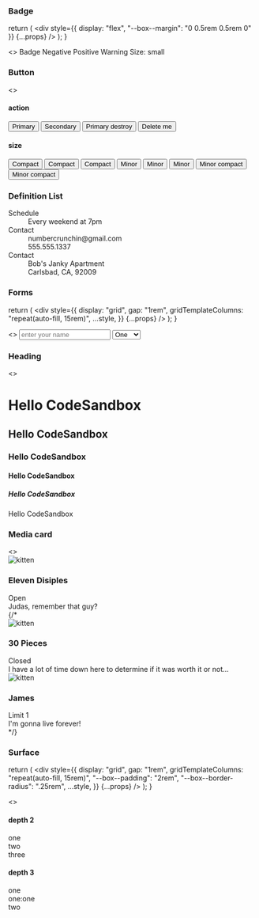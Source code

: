 

<Meta title="Church Center|Doxy:Elements" />

### Badge

  return (
    <div
      style={{ display: "flex", "--box--margin": "0 0.5rem 0.5rem 0" }}
      {...props}
    />
  );
}

<Preview>
  <Story name="badge">
    <>
      <SampleBadgeLayout>
        <span data-badge data-box>
          Badge
        </span>
        <span data-badge="alt:negative" data-box>
          Negative
        </span>
        <span data-badge="alt:positive" data-box>
          Positive
        </span>
        <span data-badge="alt:warning" data-box>
          Warning
        </span>
      </SampleBadgeLayout>
      <SampleBadgeLayout>
        <span data-badge="size:small" data-box>
          Size: small
        </span>
      </SampleBadgeLayout>
    </>
  </Story>
</Preview>

### Button

<Preview>
  <Story name="button">
    <>
      <h4>action</h4>
      <button data-button="action:default">Primary</button>
      <button data-button="action:default variant:secondary">Secondary</button>
      <button data-button="action:destroy">Primary destroy</button>
      <button data-button="action:destroy variant:outline">Delete me</button>
      <h4>size</h4>
      <button data-button="action:primary size:compact">Compact</button>
      <button data-button="action:secondary size:compact">Compact</button>
      <button data-button="action:destroy size:compact">Compact</button>
      <button data-button="action:primary size:minor">Minor</button>
      <button data-button="action:secondary size:minor">Minor</button>
      <button data-button="action:destroy size:minor">Minor</button>
      <button data-button="size:minor-compact">Minor compact</button>
      <button data-button="action:destroy size:minor-compact">
        Minor compact
      </button>
    </>
  </Story>
</Preview>

### Definition List

<Preview>
  <Story name="definition-list">
    <dl data-definition-list>
      <dt data-definition-term>Schedule</dt>
      <dd data-definition>Every weekend at 7pm</dd>
      <dt data-definition-term>Contact</dt>
      <dd data-definition>numbercrunchin@gmail.com</dd>
      <dd data-definition>555.555.1337</dd>
      <dt data-definition-term>Contact</dt>
      <dd data-definition>Bob's Janky Apartment</dd>
      <dd data-definition>Carlsbad, CA, 92009</dd>
    </dl>
  </Story>
</Preview>

### Forms

  return (
    <div
      style={{
        display: "grid",
        gap: "1rem",
        gridTemplateColumns: "repeat(auto-fill, 15rem)",
        ...style,
      }}
      {...props}
    />
  );
}

<Preview>
  <Story name="forms">
    <>
      <SampleFormLayout>
        <input
          data-text-input
          placeholder="enter your name"
          name="name"
          type="text"
        />
        <select data-select id="something">
          <option name="one">One</option>
          <option name="two">Two</option>
          <option name="three">Three</option>
        </select>
      </SampleFormLayout>
    </>
  </Story>
</Preview>

### Heading

<Preview>
  <Story name="heading">
    <>
      <h1 data-heading="level:1">Hello CodeSandbox</h1>
      <h2 data-heading="level:2">Hello CodeSandbox</h2>
      <h3 data-heading="level:3">Hello CodeSandbox</h3>
      <h4 data-heading="level:4">Hello CodeSandbox</h4>
      <h5 data-heading="level:5">Hello CodeSandbox</h5>
      <p data-text>Hello CodeSandbox</p>
    </>
  </Story>
</Preview>

### Media card

<Preview>
  <Story name="media-card">
    <>
      <div
        style={{
          display: "grid",
          gap: "1rem",
          gridTemplateColumns: "repeat(auto-fill, 15rem)",
        }}
      >
        <div data-media-card>
          <img
            data-media-card--media
            src="https://placekitten.com/300/200"
            alt="kitten"
          />
          <div data-media-card--description>
            <div
              style={{
                display: "flex",
                justifyContent: "space-between",
                alignItems: "center",
              }}
            >
              <h3 data-heading="level:3">Eleven Disiples</h3>
              <span data-badge="alt:positive">Open</span>
            </div>
            <span data-text>Judas, remember that guy?</span>
          </div>
        </div>
        {/* <div data-media-card>
          <img
            data-media-card--media
            src="https://placekitten.com/450/300"
            alt="kitten"
          />
          <div data-media-card--description>
            <div
              style={{
                display: "flex",
                justifyContent: "space-between",
                alignItems: "center",
              }}
            >
              <h3 data-heading="level:3">30 Pieces</h3>
              <span data-badge="alt:negative">Closed</span>
            </div>
            <span data-text>
              I have a lot of time down here to determine if it was worth it or
              not…
            </span>
          </div>
        </div>
        <div data-media-card>
          <img
            data-media-card--media
            src="https://placekitten.com/300/200"
            alt="kitten"
          />
          <div data-media-card--description>
            <div
              style={{
                display: "flex",
                justifyContent: "space-between",
                alignItems: "center",
              }}
            >
              <h3 data-heading="level:3">James</h3>
              <span data-badge>Limit 1</span>
            </div>
            <span data-text>I'm gonna live forever!</span>
          </div>
        </div> */}
      </div>
    </>
  </Story>
</Preview>

### Surface

  return (
    <div
      style={{
        display: "grid",
        gap: "1rem",
        gridTemplateColumns: "repeat(auto-fill, 15rem)",
        "--box--padding": "2rem",
        "--box--border-radius": ".25rem",
        ...style,
      }}
      {...props}
    />
  );
}

<Preview>
  <Story name="surface">
    <>
      <h4>depth 2</h4>
      <SampleSurfaceLayout data-surface="depth:2">
        <div data-surface data-box>
          one
        </div>
        <div data-surface data-box>
          two
        </div>
        <div data-surface data-box>
          three
        </div>
      </SampleSurfaceLayout>
      <h4>depth 3</h4>
      <SampleSurfaceLayout data-surface="depth:3" style={{ padding: "1rem" }}>
        <div data-surface data-box>
          one
          <div data-surface data-box>
            one:one
          </div>
        </div>
        <div data-surface data-box>
          two
        </div>
      </SampleSurfaceLayout>
    </>
  </Story>
</Preview>
